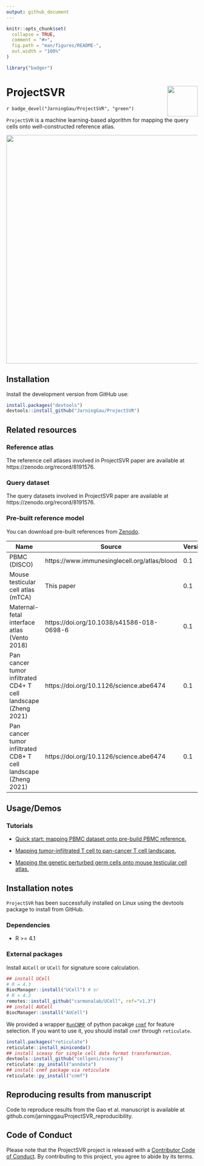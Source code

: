 ```yaml
---
output: github_document
---
```


```r
knitr::opts_chunk$set(
  collapse = TRUE,
  comment = "#>",
  fig.path = "man/figures/README-",
  out.width = "100%"
)
```


```r
library("badger")
```

# ProjectSVR <img src="man/figures/ProjectSVR-logo.png" align="right" width=80px/>

`r badge_devel("JarningGau/ProjectSVR", "green")`

`ProjectSVR` is a machine learning-based algorithm for mapping the query cells onto well-constructed reference atlas.

<img src="man/figures/ProjectSVR-workflow.png" width="600" />


## Installation

Install the development version from GitHub use:

```r
install.packages("devtools")
devtools::install_github("JarningGau/ProjectSVR")
```

## Related resources

### Reference atlas

The reference cell atlases involved in ProjectSVR paper are available at https://zenodo.org/record/8191576.

### Query dataset

The query datasets involved in ProjectSVR paper are available at https://zenodo.org/record/8191576.

### Pre-built reference model

You can download pre-built references from [Zenodo](https://zenodo.org/record/8191559).


| Name                                                         | Source                                       | Version | Download                                                     |
| ------------------------------------------------------------ | -------------------------------------------- | ------- | ------------------------------------------------------------ |
| PBMC (DISCO)                                                 | https://www.immunesinglecell.org/atlas/blood | 0.1     | [download](https://zenodo.org/record/8191559/files/model.disco_pbmc.rds) |
| Mouse testicular cell atlas (mTCA)                           | This paper                                   | 0.1     | [download](https://zenodo.org/record/8191559/files/model.mTCA.rds) |
| Maternal-fetal interface atlas (Vento 2018)                  | https://doi.org/10.1038/s41586-018-0698-6    | 0.1     | [download](https://zenodo.org/record/8191559/files/model.Vento2018.MFI.rds) |
| Pan cancer tumor infiltrated CD4+ T cell landscape (Zheng 2021) | https://doi.org/10.1126/science.abe6474      | 0.1     | [download](https://zenodo.org/record/8191559/files/model.Zheng.CD4Tcell.rds) |
| Pan cancer tumor infiltrated CD8+ T cell landscape (Zheng 2021) | https://doi.org/10.1126/science.abe6474      | 0.1     | [download](https://zenodo.org/record/8191559/files/model.Zheng.CD8Tcell.rds) |


## Usage/Demos

### Tutorials

- [Quick start: mapping PBMC dataset onto pre-build PBMC reference.](https://jarninggau.github.io/ProjectSVR/articles/quick_start.html)

- [Mapping tumor-infiltrated T cell to pan-cancer T cell landscape.](https://jarninggau.github.io/ProjectSVR/articles/ICB_breast_cancer.html)

- [Mapping the genetic perturbed germ cells onto mouse testicular cell atlas.](https://jarninggau.github.io/ProjectSVR/articles/mTCA_perturbed_germ_cells.html)


## Installation notes

`ProjectSVR` has been successfully installed on Linux using the devtools package to install from GitHub.

### Dependencies

- R >= 4.1

### External packages

Install `AUCell` or `UCell` for signature score calculation.
```r
## install UCell
# R = 4.3
BiocManager::install("UCell") # or
# R < 4.3
remotes::install_github("carmonalab/UCell", ref="v1.3")
## install AUCell
BiocManager::install("AUCell")
```

We provided a wrapper [`RunCNMF`](https://jarninggau.github.io/ProjectSVR/reference/RunCNMF.html) of python pacakge [`cnmf`](https://github.com/dylkot/cNMF) for feature selection. If you want to use it, you should install `cnmf` through `reticulate`.

```r
install.packages("reticulate")
reticulate::install_miniconda()
## install sceasy for single cell data format transformation.
devtools::install_github("cellgeni/sceasy")
reticulate::py_install("anndata")
## install cnmf package via reticulate
reticulate::py_install("cnmf")
```

## Reproducing results from manuscript

Code to reproduce results from the Gao et al. manuscript is available at github.com/jarninggau/ProjectSVR_reproducibility.

## Code of Conduct
  
  Please note that the ProjectSVR project is released with a [Contributor Code of Conduct](https://contributor-covenant.org/version/2/1/CODE_OF_CONDUCT.html). By contributing to this project, you agree to abide by its terms.
